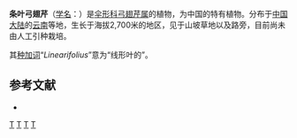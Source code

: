 {{NoteTA|G1=LS}}
{{Speciesbox
| name = 条叶弓翅芹
| status = 
| status_system = 
| image = 
| genus = Arcuatopterus
| species = linearifolius
| authority = M.L.Sheh & R.H.Shan, 1986
}}

'''条叶弓翅芹'''（[[学名|学名]]：{{lang|la|''Arcuatopterus linearifolius''}}）是[[伞形科|伞形科]][[弓翅芹属|弓翅芹属]]的植物，为中国的特有植物。分布于[[中国大陆|中国大陆]]的[[云南|云南]]等地，生长于海拔2,700米的地区，见于山坡草地以及路旁，目前尚未由人工引种栽培。

其[[种加词|种加词]]“''Linearifolius''”意为“线形叶的”。

== 参考文献 ==
<div class="references-small">
* {{cite web| url =http://www.bioinfo.cn/db05/KmzwSpecies.php?action=view&id=22660| title =条叶弓翅芹| work =《中国高等植物数据库全库》| publisher =中国科学院微生物研究所| author =昆明植物研究所| accessdate =2009-02-25| deadurl =yes| archiveurl =https://web.archive.org/web/20160305005504/http://www.bioinfo.cn/db05/KmzwSpecies.php?action=view&id=22660| archivedate =2016-03-05}}
</div>
{{Taxonbar|from=Q11099718}}

[[Category:弓翅芹属|T]]
[[Category:1986年描述的植物|T]]
[[Category:中国特有植物|T]]
[[Category:云南植物|T]]


{{Apiales-stub}}